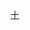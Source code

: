 {{Navbox
| name   = 中国化学会第十届理事会
| title  = [[中國化學會 (中華民國)|中国化学会]]第十届理事会
| above  = 1943年
| bodyclass = hlist
| group1 = 会长
| list1  = [[吴承洛]]
| group2 = 副会长
| list2  = [[曾昭抡]]
| group3 = 总干事
| list3  = [[吴承洛]]
| group4 = 副总干事
| list4  = [[高济宇]]
| group5 = 理事
| list5  = 
* [[曾昭抡]]
* [[吴承洛]]
* [[黄子卿]]
* [[戴安邦]]
* [[张江树]]
* [[袁翰青]]
* [[周厚复]]
* [[林继庸]]
* [[张洪沅]]
* [[高济宇]]
* [[汤腾汉]]
| group6 = 
| list6  = 
}}<noinclude>
{{collapsible option}}
[[Category:中国化学会模板|十]]
</noinclude>